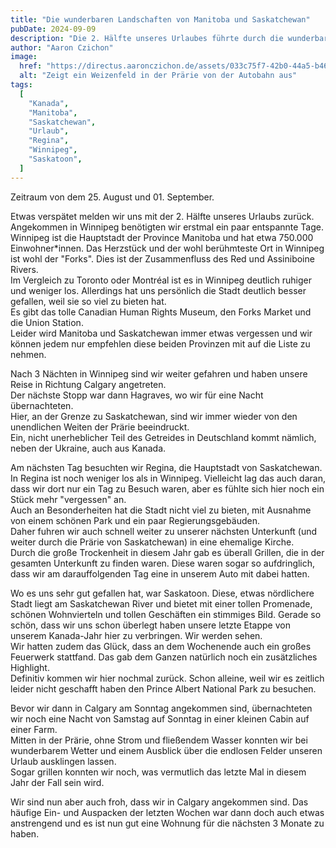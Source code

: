 ```yaml
---
title: "Die wunderbaren Landschaften von Manitoba und Saskatchewan"
pubDate: 2024-09-09
description: "Die 2. Hälfte unseres Urlaubes führte durch die wunderbaren Provinzen Manitoba und Saskatchewan."
author: "Aaron Czichon"
image:
  href: "https://directus.aaronczichon.de/assets/033c75f7-42b0-44a5-b46e-45b8e1426526.jpg?quality=70&width=1600"
  alt: "Zeigt ein Weizenfeld in der Prärie von der Autobahn aus"
tags:
  [
    "Kanada",
    "Manitoba",
    "Saskatchewan",
    "Urlaub",
    "Regina",
    "Winnipeg",
    "Saskatoon",
  ]
---
```



Zeitraum von dem 25. August und 01. September.

Etwas verspätet melden wir uns mit der 2. Hälfte unseres Urlaubs zurück.  
Angekommen in Winnipeg benötigten wir erstmal ein paar entspannte Tage.  
Winnipeg ist die Hauptstadt der Province Manitoba und hat etwa 750.000 Einwohner\*innen. Das Herzstück und der wohl berühmteste Ort in Winnipeg ist wohl der "Forks". Dies ist der Zusammenfluss des Red und Assiniboine Rivers.  
Im Vergleich zu Toronto oder Montréal ist es in Winnipeg deutlich ruhiger und weniger los. Allerdings hat uns persönlich die Stadt deutlich besser gefallen, weil sie so viel zu bieten hat.  
Es gibt das tolle Canadian Human Rights Museum, den Forks Market und die Union Station.  
Leider wird Manitoba und Saskatchewan immer etwas vergessen und wir können jedem nur empfehlen diese beiden Provinzen mit auf die Liste zu nehmen.

Nach 3 Nächten in Winnipeg sind wir weiter gefahren und haben unsere Reise in Richtung Calgary angetreten.  
Der nächste Stopp war dann Hagraves, wo wir für eine Nacht übernachteten.  
Hier, an der Grenze zu Saskatchewan, sind wir immer wieder von den unendlichen Weiten der Prärie beeindruckt.  
Ein, nicht unerheblicher Teil des Getreides in Deutschland kommt nämlich, neben der Ukraine, auch aus Kanada.

Am nächsten Tag besuchten wir Regina, die Hauptstadt von Saskatchewan.  
In Regina ist noch weniger los als in Winnipeg. Vielleicht lag das auch daran, dass wir dort nur ein Tag zu Besuch waren, aber es fühlte sich hier noch ein Stück mehr "vergessen" an.  
Auch an Besonderheiten hat die Stadt nicht viel zu bieten, mit Ausnahme von einem schönen Park und ein paar Regierungsgebäuden.  
Daher fuhren wir auch schnell weiter zu unserer nächsten Unterkunft (und weiter durch die Prärie von Saskatchewan) in eine ehemalige Kirche.  
Durch die große Trockenheit in diesem Jahr gab es überall Grillen, die in der gesamten Unterkunft zu finden waren. Diese waren sogar so aufdringlich, dass wir am darauffolgenden Tag eine in unserem Auto mit dabei hatten.

Wo es uns sehr gut gefallen hat, war Saskatoon. Diese, etwas nördlichere Stadt liegt am Saskatchewan River und bietet mit einer tollen Promenade, schönen Wohnvierteln und tollen Geschäften ein stimmiges Bild. Gerade so schön, dass wir uns schon überlegt haben unsere letzte Etappe von unserem Kanada-Jahr hier zu verbringen. Wir werden sehen.  
Wir hatten zudem das Glück, dass an dem Wochenende auch ein großes Feuerwerk stattfand. Das gab dem Ganzen natürlich noch ein zusätzliches Highlight.  
Definitiv kommen wir hier nochmal zurück. Schon alleine, weil wir es zeitlich leider nicht geschafft haben den Prince Albert National Park zu besuchen.

Bevor wir dann in Calgary am Sonntag angekommen sind, übernachteten wir noch eine Nacht von Samstag auf Sonntag in einer kleinen Cabin auf einer Farm.  
Mitten in der Prärie, ohne Strom und fließendem Wasser konnten wir bei wunderbarem Wetter und einem Ausblick über die endlosen Felder unseren Urlaub ausklingen lassen.  
Sogar grillen konnten wir noch, was vermutlich das letzte Mal in diesem Jahr der Fall sein wird.

Wir sind nun aber auch froh, dass wir in Calgary angekommen sind. Das häufige Ein- und Auspacken der letzten Wochen war dann doch auch etwas anstrengend und es ist nun gut eine Wohnung für die nächsten 3 Monate zu haben.
